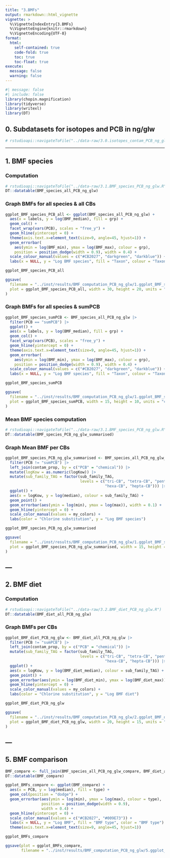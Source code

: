 ```yaml
---
title: "3.BMFs"
output: rmarkdown::html_vignette
vignette: >
  %\VignetteIndexEntry{3.BMFs}
  %\VignetteEngine{knitr::rmarkdown}
  %\VignetteEncoding{UTF-8}
format: 
  html:
    self-contained: true
    code-fold: true
    toc: true
    toc-float: true
execute:
  message: false
  warning: false
---
```


```r
#| message: false
#| include: false
library(chopin.magnification)
library(tidyverse)
library(writexl)
library(DT)
```

## 0. Subdatasets for isotopes and PCB in ng/glw

```r
# rstudioapi::navigateToFile("../data-raw/3.0.isotopes_contam_PCB_ng_glw_subdatasets.R")
```

---

## 1. BMF species

### Computation
```r
# rstudioapi::navigateToFile("../data-raw/3.1.BMF_species_PCB_ng_glw.R")
DT::datatable(BMF_species_all_PCB_ng_glw)
```

### Graph BMFs for all species & all CBs
```r
ggplot_BMF_species_PCB_all <- ggplot(BMF_species_all_PCB_ng_glw) +
  aes(x = labels, y = log(BMF_median), fill = grp) +
  geom_col() +
  facet_wrap(vars(PCB), scales = "free_y") +
  geom_hline(yintercept = 0) +
  theme(axis.text.x=element_text(size=9, angle=45, hjust=1)) +
  geom_errorbar(
    aes(ymin = log(BMF_min), ymax = log(BMF_max), colour = grp), 
    position = position_dodge(width = 0.9), width = 0.4) +
  scale_colour_manual(values = c("#CB2027", "darkgreen", "darkblue")) +
  labs(x = NULL, y = "Log BMF species", fill = "Taxon", colour = "Taxon")

ggplot_BMF_species_PCB_all
```

```r
ggsave(
  filename = "../inst/results/BMF_computation_PCB_ng_glw/1.ggplot_BMF_species_PCB_all_ng_glw.jpg",
  plot = ggplot_BMF_species_PCB_all, width = 30, height = 20, units = "cm"
)
```

### Graph BMFs for all species & sumPCB

```r
ggplot_BMF_species_sumPCB <- BMF_species_all_PCB_ng_glw |> 
  filter(PCB == "sumPCB") |> 
  ggplot() +
  aes(x = labels, y = log(BMF_median), fill = grp) +
  geom_col() +
  facet_wrap(vars(PCB), scales = "free_y") +
  geom_hline(yintercept = 0) +
  theme(axis.text.x=element_text(size=9, angle=45, hjust=1)) +
  geom_errorbar(
    aes(ymin = log(BMF_min), ymax = log(BMF_max), colour = grp), 
    position = position_dodge(width = 0.9), width = 0.4) +
  scale_colour_manual(values = c("#CB2027", "darkgreen", "darkblue")) +
  labs(x = NULL, y = "Log BMF species", fill = "Taxon", colour = "Taxon")

ggplot_BMF_species_sumPCB
```

```r
ggsave(
  filename = "../inst/results/BMF_computation_PCB_ng_glw/1.ggplot_BMF_species_sumPCB_ng_glw.jpg",
  plot = ggplot_BMF_species_sumPCB, width = 15, height = 10, units = "cm"
)
```

### Mean BMF species computation

```r
# rstudioapi::navigateToFile("../data-raw/3.1.BMF_species_PCB_ng_glw.R")
DT::datatable(BMF_species_PCB_ng_glw_summarised)
```

### Graph Mean BMF per CBs
```r
ggplot_BMF_species_PCB_ng_glw_summarised <- BMF_species_all_PCB_ng_glw_compare |> 
  filter(PCB != "sumPCB") |> 
  left_join(contam_prop, by = c("PCB" = "chemical")) |> 
  mutate(logKow = as.numeric(logKow)) |> 
  mutate(sub_family_TAG = factor(sub_family_TAG, 
                                 levels = c("tri-CB", "tetra-CB", "penta-CB", 
                                            "hexa-CB", "hepta-CB"))) |> 
  ggplot() +
  aes(x = logKow, y = log(median), colour = sub_family_TAG) +
  geom_point() +
  geom_errorbar(aes(ymin = log(min), ymax = log(max)), width = 0.1) +
  geom_hline(yintercept = 0) +
  scale_color_manual(values = my_colors) +
  labs(color = "Chlorine substitution", y = "Log BMF species")

ggplot_BMF_species_PCB_ng_glw_summarised
```

```r
ggsave(
  filename = "../inst/results/BMF_computation_PCB_ng_glw/1.ggplot_BMF_species_PCB_ng_glw_summarised.jpg",
  plot = ggplot_BMF_species_PCB_ng_glw_summarised, width = 15, height = 10, units = "cm"
)
```

---
---

## 2. BMF diet

### Computation
```r
# rstudioapi::navigateToFile("../data-raw/3.2.BMF_diet_PCB_ng_glw.R")
DT::datatable(BMF_diet_all_PCB_ng_glw)
```

### Graph BMFs per CBs
```r
ggplot_BMF_diet_PCB_ng_glw <- BMF_diet_all_PCB_ng_glw |>
  filter(PCB != "sumPCB") |> 
  left_join(contam_prop, by = c("PCB" = "chemical")) |> 
  mutate(sub_family_TAG = factor(sub_family_TAG, 
                                 levels = c("tri-CB", "tetra-CB", "penta-CB", 
                                            "hexa-CB", "hepta-CB"))) |> 
  ggplot() +
  aes(x = logKow, y = log(BMF_diet_median), colour = sub_family_TAG) +
  geom_point() +
  geom_errorbar(aes(ymin = log(BMF_diet_min), ymax = log(BMF_diet_max)), width = 0.05) +
  geom_hline(yintercept = 0) +
  scale_color_manual(values = my_colors) +
  labs(color = "Chlorine substitution", y = "Log BMF diet")

ggplot_BMF_diet_PCB_ng_glw
```

```r
ggsave(
  filename = "../inst/results/BMF_computation_PCB_ng_glw/2.ggplot_BMF_diet_PCB_ng_glw.jpg",
  plot = ggplot_BMF_diet_PCB_ng_glw, width = 20, height = 15, units = "cm"
)
```

---
---

## 5. BMF comparison

```r
BMF_compare <- full_join(BMF_species_all_PCB_ng_glw_compare, BMF_diet_all_PCB_ng_glw_compare)
DT::datatable(BMF_compare)
```

```r
ggplot_BMFs_compare <- ggplot(BMF_compare) +
  aes(x = PCB, y = log(median), fill = type) +
  geom_col(position = "dodge") +
  geom_errorbar(aes(ymin = log(min), ymax = log(max), colour = type), 
                position = position_dodge(width = 0.9),
                width = 0.4) +
  geom_hline(yintercept = 0) +
  scale_color_manual(values = c("#CB2027", "#009E73")) +
  labs(x = NULL, y = "Log BMF", fill = "BMF type", color = "BMF type") +
  theme(axis.text.x=element_text(size=9, angle=45, hjust=1))

ggplot_BMFs_compare
```

```r
ggsave(plot = ggplot_BMFs_compare, 
       filename = "../inst/results/BMF_computation_PCB_ng_glw/5.ggplot_BMFs_compare.jpg", width = 20, height = 15, units = "cm")

```
